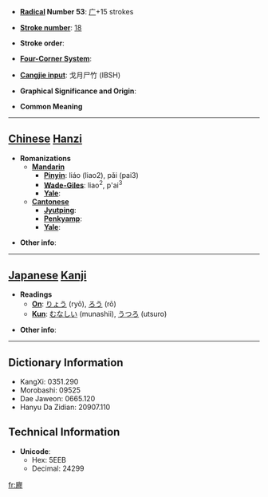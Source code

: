 * '''[[Wiktionary:Chinese radical index| Radical]] Number 53''': [[Wiktionary:Chinese radical index 广|广]]+15 strokes

* '''[[Wiktionary:Chinese total strokes index|Stroke number]]''': [[Wiktionary:Chinese total strokes index 18|18]]

* '''Stroke order''': 

* '''[[Wiktionary:Chinese four corner index|Four-Corner System]]''': 

* '''[[Wiktionary:Chinese Cangjie index|Cangjie input]]''': 戈月尸竹 (IBSH)

* '''Graphical Significance and Origin''': 

* '''Common Meaning'''

----

== [[Chinese]] [[Hanzi]] ==

* '''Romanizations'''
** '''[[Mandarin]]'''
*** '''[[Pinyin]]''': liáo (liao2), pǎi (pai3)
*** '''[[Wade-Giles]]''': liao<sup>2</sup>, p'ai<sup>3</sup>
*** '''[[Yale]]''': 
** '''[[Cantonese]]'''
*** '''[[Jyutping]]''':
*** '''[[Penkyamp]]''': 
*** '''[[Yale]]''': 

* '''Other info''': 

----

== [[Japanese]] [[Kanji]] ==

* '''Readings'''
** '''[[On]]''': [[りょう]] (ryō), [[ろう]] (rō)
** '''[[Kun]]''': [[むなしい]] (munashii), [[うつろ]] (utsuro)

* '''Other info''':  

----

== Dictionary Information ==

* KangXi: 0351.290
* Morobashi: 09525
* Dae Jaweon: 0665.120
* Hanyu Da Zidian: 20907.110

== Technical Information ==

* '''Unicode''':
** Hex: 5EEB
** Decimal: 24299

[[fr:廫]]